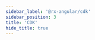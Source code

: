 ```yaml
---
sidebar_label: '@rx-angular/cdk'
sidebar_position: 3
title: 'CDK'
hide_title: true
---
```



<Readme />

<!-- Workaround for generating table of contents -->
<!-- See https://github.com/facebook/docusaurus/issues/3915#issuecomment-896193142 -->

